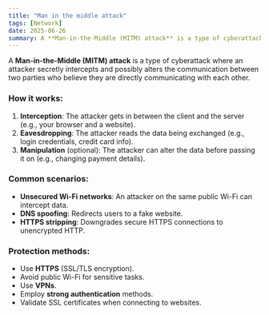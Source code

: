 ```yaml
---
title: "Man in the middle attack"
tags: [Network]
date: 2025-06-26
summary: A **Man-in-the-Middle (MITM) attack** is a type of cyberattack where an attacker secretly intercepts and possibly alters the communication between two parties who believe they are directly communicating with each other.
---
```


A **Man-in-the-Middle (MITM) attack** is a type of cyberattack where an attacker secretly intercepts and possibly alters the communication between two parties who believe they are directly communicating with each other.

### How it works:

1. **Interception**: The attacker gets in between the client and the server (e.g., your browser and a website).
2. **Eavesdropping**: The attacker reads the data being exchanged (e.g., login credentials, credit card info).
3. **Manipulation** (optional): The attacker can alter the data before passing it on (e.g., changing payment details).

### Common scenarios:

- **Unsecured Wi-Fi networks**: An attacker on the same public Wi-Fi can intercept data.
- **DNS spoofing**: Redirects users to a fake website.
- **HTTPS stripping**: Downgrades secure HTTPS connections to unencrypted HTTP.

### Protection methods:

- Use **HTTPS** (SSL/TLS encryption).
- Avoid public Wi-Fi for sensitive tasks.
- Use **VPNs**.
- Employ **strong authentication** methods.
- Validate SSL certificates when connecting to websites.
